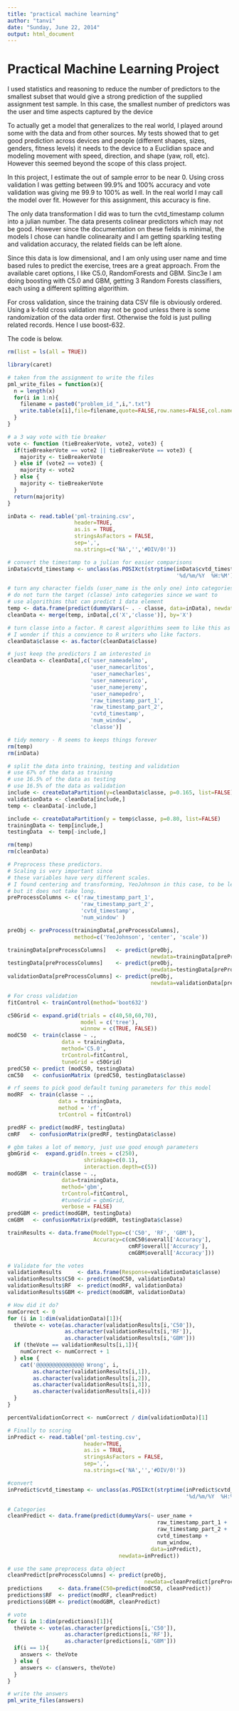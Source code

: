 ```yaml
---
title: "practical machine learning"
author: "tanvi"
date: "Sunday, June 22, 2014"
output: html_document
---
```

Practical Machine Learning Project
========================================================

I used statistics and  reasoning to reduce the number of predictors to the smallest subset that would give a strong prediction of the supplied assignment test sample.  In this case, the smallest number of predictors was the user and time aspects captured by the device

To actually get a model that generalizes to the real world, I played around some with the data and from other sources.  My tests showed that to get good prediction across devices and people (different shapes, sizes, genders, fitness levels) it needs to  the device to a Euclidian space and modeling movement with speed, direction, and shape (yaw, roll, etc).  However this seemed beyond the scope of this class project.

In this project, I estimate the out of sample error to be near 0.  Using cross validation I was getting between 99.9% and 100% accuracy and vote validation was giving me 99.9 to 100% as well. In the real world I may  call the model over fit.  However for this assignment, this accuracy is fine.  

The only data transformation I did was to turn the cvtd_timestamp column into a julian number.  The data  presents colinear predictors which may not be good.  However since the documentation on these fields is minimal, the models I chose can handle colinearaity and I am getting sparkling testing and validation accuracy, the related fields can be left alone.

Since this data is low dimensional, and I am only using user name and time based rules to predict the exercise, trees are a great approach.  From the available caret options, I like C5.0, RandomForests and GBM.  Sinc3e I am doing boosting with C5.0 and GBM,  getting 3 Random Forests classifiers, each using a different splitting algorithim.

For cross validation, since the training data CSV file is obviously ordered.  Using a k-fold cross validation may not be good unless there is some randomization of the data order first.  Otherwise the fold is just pulling related records.  Hence I use boost-632.

The code is below. 

```r
rm(list = ls(all = TRUE))

library(caret)

# taken from the assignment to write the files
pml_write_files = function(x){
  n = length(x)
  for(i in 1:n){
    filename = paste0("problem_id_",i,".txt")
    write.table(x[i],file=filename,quote=FALSE,row.names=FALSE,col.names=FALSE)
  }
}

# a 3 way vote with tie breaker
vote <- function (tieBreakerVote, vote2, vote3) {
  if(tieBreakerVote == vote2 || tieBreakerVote == vote3) {
    majority <- tieBreakerVote
  } else if (vote2 == vote3) {
    majority <- vote2
  } else {
    majority <- tieBreakerVote
  }
  return(majority)
}

inData <- read.table('pml-training.csv', 
                     header=TRUE, 
                     as.is = TRUE, 
                     stringsAsFactors = FALSE, 
                     sep=',', 
                     na.strings=c('NA','','#DIV/0!'))

# convert the timestamp to a julian for easier comparisons
inData$cvtd_timestamp <- unclass(as.POSIXct(strptime(inData$cvtd_timestamp, 
                                                     '%d/%m/%Y  %H:%M')))

# turn any character fields (user_name is the only one) into categories
# do not turn the target (classe) into categories since we want to 
# use algorithims that can predict 1 data element
temp <- data.frame(predict(dummyVars(~ . - classe, data=inData), newdata=inData))
cleanData <- merge(temp, inData[,c('X','classe')], by='X')

# turn classe into a factor. R carest algorithims seem to like this as a factor
# I wonder if this a convience to R writers who like factors.  
cleanData$classe <- as.factor(cleanData$classe)

# just keep the predictors I am interested in
cleanData <- cleanData[,c('user_nameadelmo',
                          'user_namecarlitos',
                          'user_namecharles',
                          'user_nameeurico',
                          'user_namejeremy',
                          'user_namepedro',
                          'raw_timestamp_part_1',
                          'raw_timestamp_part_2',
                          'cvtd_timestamp',
                          'num_window', 
                          'classe')]

# tidy memory - R seems to keeps things forever
rm(temp)
rm(inData)

# split the data into training, testing and validation
# use 67% of the data as training
# use 16.5% of the data as testing
# use 16.5% of the data as validation
include <- createDataPartition(y=cleanData$classe, p=0.165, list=FALSE)
validationData <- cleanData[include,]
temp <- cleanData[-include,]

include <- createDataPartition(y = temp$classe, p=0.80, list=FALSE)
trainingData <- temp[include,]
testingData  <- temp[-include,]

rm(temp)
rm(cleanData)

# Preprocess these predictors.  
# Scaling is very important since
# these variables have very different scales.
# I found centering and transforming, YeoJohnson in this case, to be less important
# but it does not take long.
preProcessColumns <- c('raw_timestamp_part_1', 
                       'raw_timestamp_part_2',
                       'cvtd_timestamp',
                       'num_window' )

preObj <- preProcess(trainingData[,preProcessColumns],
                     method=c('YeoJohnson', 'center', 'scale'))

trainingData[preProcessColumns]   <- predict(preObj, 
                                             newdata=trainingData[preProcessColumns])
testingData[preProcessColumns]    <- predict(preObj, 
                                             newdata=testingData[preProcessColumns])
validationData[preProcessColumns] <- predict(preObj, 
                                             newdata=validationData[preProcessColumns])

# For cross validation
fitControl <- trainControl(method='boot632')

c50Grid <- expand.grid(trials = c(40,50,60,70), 
                       model = c('tree'), 
                       winnow = c(TRUE, FALSE))
modC50  <- train(classe ~ ., 
                 data = trainingData, 
                 method='C5.0', 
                 trControl=fitControl, 
                 tuneGrid = c50Grid)
predC50 <- predict (modC50, testingData)
cmC50   <- confusionMatrix (predC50, testingData$classe)

# rf seems to pick good default tuning parameters for this model
modRF  <- train(classe ~ ., 
                data = trainingData, 
                method = 'rf', 
                trControl = fitControl) 

predRF <- predict(modRF, testingData)
cmRF   <- confusionMatrix(predRF, testingData$classe)

# gbm takes a lot of memory, just use good enough parameters
gbmGrid <-  expand.grid(n.trees = c(250), 
                        shrinkage=c(0.1),
                        interaction.depth=c(5))
modGBM  <- train(classe ~ ., 
                 data=trainingData, 
                 method='gbm', 
                 trControl=fitControl, 
                 #tuneGrid = gbmGrid,
                 verbose = FALSE)
predGBM <- predict(modGBM, testingData)
cmGBM   <- confusionMatrix(predGBM, testingData$classe)

trainResults <- data.frame(ModelType=c('C50', 'RF', 'GBM'), 
                           Accuracy=c(cmC50$overall['Accuracy'],
                                      cmRF$overall['Accuracy'],
                                      cmGBM$overall['Accuracy']))

# Validate for the votes
validationResults     <- data.frame(Response=validationData$classe)
validationResults$C50 <- predict(modC50, validationData)
validationResults$RF  <- predict(modRF, validationData)
validationResults$GBM <- predict(modGBM, validationData)

# How did it do?
numCorrect <- 0
for (i in 1:dim(validationData)[1]){
  theVote <- vote(as.character(validationResults[i,'C50']),
                  as.character(validationResults[i,'RF']),
                  as.character(validationResults[i,'GBM']))
  if (theVote == validationResults[i,1]){
    numCorrect <- numCorrect + 1
  } else {    
    cat('@@@@@@@@@@@@@@@ Wrong', i, 
        as.character(validationResults[i,1]), 
        as.character(validationResults[i,2]),
        as.character(validationResults[i,3]),
        as.character(validationResults[i,4]))
  }
}

percentValidationCorrect <- numCorrect / dim(validationData)[1]

# Finally to scoring
inPredict <- read.table('pml-testing.csv', 
                        header=TRUE, 
                        as.is = TRUE, 
                        stringsAsFactors = FALSE, 
                        sep=',', 
                        na.strings=c('NA','','#DIV/0!'))

#convert
inPredict$cvtd_timestamp <- unclass(as.POSIXct(strptime(inPredict$cvtd_timestamp, 
                                                        '%d/%m/%Y  %H:%M')))

# Categories
cleanPredict <- data.frame(predict(dummyVars(~ user_name + 
                                               raw_timestamp_part_1 + 
                                               raw_timestamp_part_2 + 
                                               cvtd_timestamp + 
                                               num_window, 
                                             data=inPredict), 
                                   newdata=inPredict))

# use the same preprocess data object
cleanPredict[preProcessColumns] <- predict(preObj, 
                                           newdata=cleanPredict[preProcessColumns])
predictions     <- data.frame(C50=predict(modC50, cleanPredict))
predictions$RF  <- predict(modRF, cleanPredict)
predictions$GBM <- predict(modGBM, cleanPredict)

# vote
for (i in 1:dim(predictions)[1]){
  theVote <- vote(as.character(predictions[i,'C50']),
                  as.character(predictions[i,'RF']),
                  as.character(predictions[i,'GBM']))
  if(i == 1){
    answers <- theVote
  } else {
    answers <- c(answers, theVote)
  }
}

# write the answers
pml_write_files(answers)

```